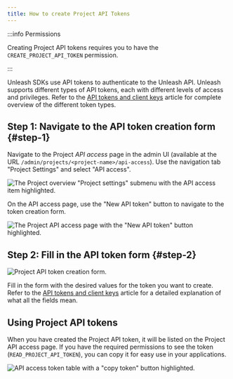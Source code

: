 ```yaml
---
title: How to create Project API Tokens
---
```


:::info Permissions

Creating Project API tokens requires you to have the `CREATE_PROJECT_API_TOKEN` permission.

:::

Unleash SDKs use API tokens to authenticate to the Unleash API. Unleash supports different types of API tokens, each with different levels of access and privileges. Refer to the [API tokens and client keys](../reference/api-tokens-and-client-keys.mdx) article for complete overview of the different token types.

## Step 1: Navigate to the API token creation form {#step-1}

Navigate to the Project _API access_ page in the admin UI (available at the URL `/admin/projects/<project-name>/api-access`). Use the navigation tab "Project Settings" and select "API access".

![The Project overview "Project settings" submenu with the API access item highlighted.](/img/configure_project_api.png)

On the API access page, use the "New API token" button to navigate to the token creation form.

![The Project API access page with the "New API token" button highlighted.](/img/admin_new_project_api_key_button.png)

## Step 2: Fill in the API token form {#step-2}

![Project API token creation form. ](/img/admin_create_project_token_form.png)

Fill in the form with the desired values for the token you want to create. Refer to the [API tokens and client keys](../reference/api-tokens-and-client-keys.mdx#token-data) article for a detailed explanation of what all the fields mean.

## Using Project API tokens

When you have created the Project API token, it will be listed on the Project API access page. If you have the required permissions to see the token (`READ_PROJECT_API_TOKEN`), you can copy it for easy use in your applications.

![API access token table with a "copy token" button highlighted.](/img/copy_project_token.png)
